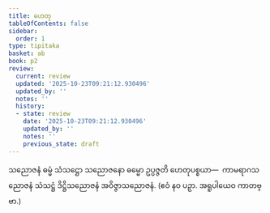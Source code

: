 ```yaml
---
title: ဟေတု
tableOfContents: false
sidebar:
  order: 1
type: tipitaka
basket: ab
book: p2
review:
  current: review
  updated: '2025-10-23T09:21:12.930496'
  updated_by: ''
  notes: ''
  history:
  - state: review
    date: '2025-10-23T09:21:12.930496'
    updated_by: ''
    notes: ''
    previous_state: draft
---
```



<ReviewStatus review={frontmatter.review} showDetails={true} />

<HypothesisAnnotation frontmatter={frontmatter} />

<DynamicBreadcrumb />

<Division number="14" book="p2" e="ch" v="38" p="89">

<Paragraph number="1355" book="p2">
သညောဇနံ ဓမ္မံ သံသဋ္ဌော သညောဇနော ဓမ္မော ဥပ္ပဇ္ဇတိ ဟေတုပစ္စယာ—  ကာမရာဂသညောဇနံ သံသဋ္ဌံ ဒိဋ္ဌိသညောဇနံ အဝိဇ္ဇာသညောဇနံ. (ဧဝံ နဝ ပဉှာ. အရူပါယေဝ ကာတဗ္ဗာ.)
</Paragraph>
</Division>